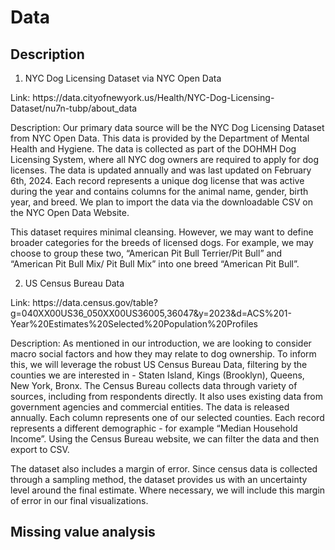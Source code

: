 # Data

## Description
1. NYC Dog Licensing Dataset via NYC Open Data

Link: https://data.cityofnewyork.us/Health/NYC-Dog-Licensing-Dataset/nu7n-tubp/about_data

Description: Our primary data source will be the NYC Dog Licensing Dataset from NYC Open Data. This data is provided by the Department of Mental Health and Hygiene.  The data is collected as part of the DOHMH Dog Licensing System, where all NYC dog owners are required to apply for dog licenses.  The data is updated annually and was last updated on February 6th, 2024. Each record represents a unique dog license that was active during the year and contains columns for the animal name, gender, birth year, and breed. We plan to import the data via the downloadable CSV on the NYC Open Data Website. 

This dataset requires minimal cleansing. However, we may want to define broader categories for the breeds of licensed dogs. For example, we may choose to group these two, "American Pit Bull Terrier/Pit Bull" and "American Pit Bull Mix/ Pit Bull Mix" into one breed "American Pit Bull".

2. US Census Bureau Data

Link: https://data.census.gov/table?g=040XX00US36_050XX00US36005,36047&y=2023&d=ACS%201-Year%20Estimates%20Selected%20Population%20Profiles

Description: As mentioned in our introduction, we are looking to consider macro social factors and how they may relate to dog ownership. To inform this, we will leverage the robust US Census Bureau Data, filtering by the counties we are interested in - Staten Island, Kings (Brooklyn), Queens, New York, Bronx. The Census Bureau collects data through variety of sources, including from respondents directly. It also uses existing data from government agencies and commercial entities. The data is released annually. Each column represents one of our selected counties. Each record represents a different demographic - for example "Median Household Income". Using the Census Bureau website, we can filter the data and then export to CSV.

The dataset also includes a margin of error. Since census data is collected through a sampling method, the dataset provides us with an uncertainty level around the final estimate. Where necessary, we will include this margin of error in our final visualizations. 

## Missing value analysis
